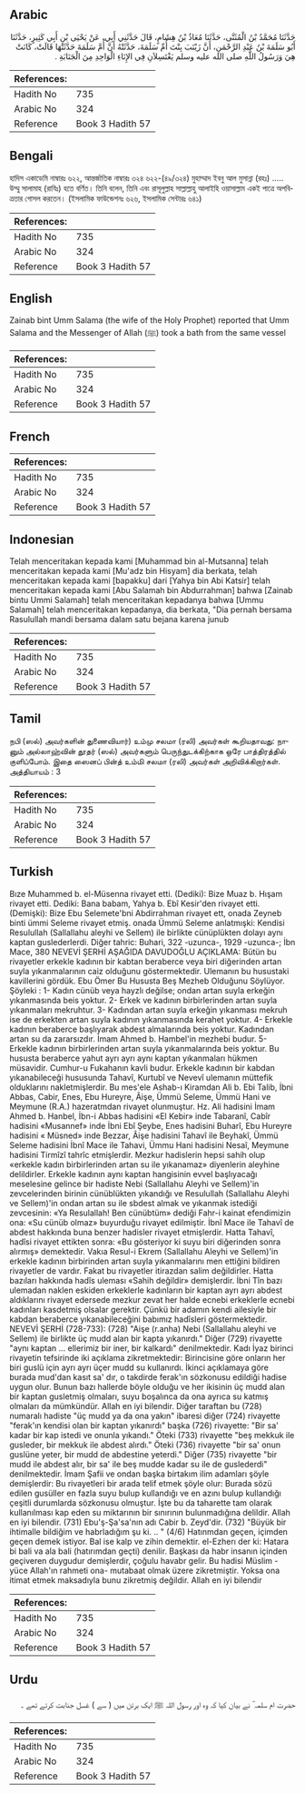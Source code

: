 ## Arabic


<div dir="rtl" lang="ar" style={{fontSize:'larger',backgroundColor:'#f8f9fa',padding:20}}>
حَدَّثَنَا مُحَمَّدُ بْنُ الْمُثَنَّى، حَدَّثَنَا مُعَاذُ بْنُ هِشَامٍ، قَالَ حَدَّثَنِي أَبِي، عَنْ يَحْيَى بْنِ أَبِي كَثِيرٍ، حَدَّثَنَا أَبُو سَلَمَةَ بْنُ عَبْدِ الرَّحْمَنِ، أَنَّ زَيْنَبَ بِنْتَ أُمِّ سَلَمَةَ، حَدَّثَتْهُ أَنَّ أُمَّ سَلَمَةَ حَدَّثَتْهَا قَالَتْ، كَانَتْ هِيَ وَرَسُولُ اللَّهِ صلى الله عليه وسلم يَغْتَسِلاَنِ فِي الإِنَاءِ الْوَاحِدِ مِنَ الْجَنَابَةِ ‏.‏
</div>
<div style={{backgroundColor:'#f8f9fa',padding:20, marginBottom: 10}}><table> <thead> <tr> <th>References:</th> <th></th> </tr> </thead> <tbody><tr><td>Hadith No</td><td>735</td></tr><tr><td>Arabic No</td><td>324</td></tr><tr><td>Reference</td><td>Book 3 Hadith 57</td></tr></tbody></table></div>

## Bengali


<div dir="ltr" lang="bn" style={{fontSize:'larger',backgroundColor:'#f8f9fa',padding:20}}>
হাদিস একাডেমি নাম্বারঃ ৬২২, আন্তর্জাতিক নাম্বারঃ ৩২৪ ৬২২-(৪৯/৩২৪) মুহাম্মাদ ইবনু আল মুসান্না (রহঃ) ..... উম্মু সালামাহ (রাযিঃ) হতে বর্ণিত। তিনি বলেন, তিনি এবং রাসূলুল্লাহ সাল্লাল্লাহু আলাইহি ওয়াসাল্লাম একই পাত্রে অপবিত্রতার গোসল করতেন। (ইসলামিক ফাউন্ডেশনঃ ৬২৬, ইসলামিক সেন্টারঃ ৬৪১)
</div>
<div style={{backgroundColor:'#f8f9fa',padding:20, marginBottom: 10}}><table> <thead> <tr> <th>References:</th> <th></th> </tr> </thead> <tbody><tr><td>Hadith No</td><td>735</td></tr><tr><td>Arabic No</td><td>324</td></tr><tr><td>Reference</td><td>Book 3 Hadith 57</td></tr></tbody></table></div>

## English


<div dir="ltr" lang="en" style={{fontSize:'larger',backgroundColor:'#f8f9fa',padding:20}}>
Zainab bint Umm Salama (the wife of the Holy Prophet) reported that Umm Salama and the Messenger of Allah (ﷺ) took a bath from the same vessel
</div>
<div style={{backgroundColor:'#f8f9fa',padding:20, marginBottom: 10}}><table> <thead> <tr> <th>References:</th> <th></th> </tr> </thead> <tbody><tr><td>Hadith No</td><td>735</td></tr><tr><td>Arabic No</td><td>324</td></tr><tr><td>Reference</td><td>Book 3 Hadith 57</td></tr></tbody></table></div>

## French


<div dir="ltr" lang="fr" style={{fontSize:'larger',backgroundColor:'#f8f9fa',padding:20}}>

</div>
<div style={{backgroundColor:'#f8f9fa',padding:20, marginBottom: 10}}><table> <thead> <tr> <th>References:</th> <th></th> </tr> </thead> <tbody><tr><td>Hadith No</td><td>735</td></tr><tr><td>Arabic No</td><td>324</td></tr><tr><td>Reference</td><td>Book 3 Hadith 57</td></tr></tbody></table></div>

## Indonesian


<div dir="ltr" lang="id" style={{fontSize:'larger',backgroundColor:'#f8f9fa',padding:20}}>
Telah menceritakan kepada kami [Muhammad bin al-Mutsanna] telah menceritakan kepada kami [Mu'adz bin Hisyam] dia berkata, telah menceritakan kepada kami [bapakku] dari [Yahya bin Abi Katsir] telah menceritakan kepada kami [Abu Salamah bin Abdurrahman] bahwa [Zainab bintu Ummi Salamah] telah menceritakan kepadanya bahwa [Ummu Salamah] telah menceritakan kepadanya, dia berkata, "Dia pernah bersama Rasulullah mandi bersama dalam satu bejana karena junub
</div>
<div style={{backgroundColor:'#f8f9fa',padding:20, marginBottom: 10}}><table> <thead> <tr> <th>References:</th> <th></th> </tr> </thead> <tbody><tr><td>Hadith No</td><td>735</td></tr><tr><td>Arabic No</td><td>324</td></tr><tr><td>Reference</td><td>Book 3 Hadith 57</td></tr></tbody></table></div>

## Tamil


<div dir="ltr" lang="ta" style={{fontSize:'larger',backgroundColor:'#f8f9fa',padding:20}}>
நபி (ஸல்) அவர்களின் துணைவியார்) உம்மு சலமா (ரலி) அவர்கள் கூறியதாவது: நானும் அல்லாஹ்வின் தூதர் (ஸல்) அவர்களும் பெருந்துடக்கிற்காக ஒரே பாத்திரத்தில் குளிப்போம். இதை ஸைனப் பின்த் உம்மி சலமா (ரலி) அவர்கள் அறிவிக்கிறார்கள். அத்தியாயம் : 3
</div>
<div style={{backgroundColor:'#f8f9fa',padding:20, marginBottom: 10}}><table> <thead> <tr> <th>References:</th> <th></th> </tr> </thead> <tbody><tr><td>Hadith No</td><td>735</td></tr><tr><td>Arabic No</td><td>324</td></tr><tr><td>Reference</td><td>Book 3 Hadith 57</td></tr></tbody></table></div>

## Turkish


<div dir="ltr" lang="tr" style={{fontSize:'larger',backgroundColor:'#f8f9fa',padding:20}}>
Bıze Muhammed b. el-Müsenna rivayet etti. (Dediki): Bize Muaz b. Hışam rivayet etti. Dediki: Bana babam, Yahya b. Ebî Kesir'den rivayet etti. (Demişki): Bize Ebu Selemete'bni Abdirrahman rivayet ett, onada Zeyneb binti ümmi Seleme rivayet etmiş. onada Ümmü Seleme anlatmışki: Kendisi Resulullah (Sallallahu aleyhi ve Sellem) ile birlikte cünüplükten dolayı aynı kaptan guslederlerdi. Diğer tahric: Buhari, 322 -uzunca-, 1929 -uzunca-; İbn Mace, 380 NEVEVİ ŞERHİ AŞAĞIDA DAVUDOĞLU AÇIKLAMA: Bütün bu rivayetler erkekle kadının bir kabtan beraberce veya biri diğerinden artan suyla yıkanmalarının caiz olduğunu göstermektedir. Ulemanın bu husustaki kavillerini gördük. Ebu Ömer Bu Hususta Beş Mezheb Olduğunu Söylüyor. Şöyleki : 1- Kadın cünüb veya hayzlı değilse; ondan artan suyla erkeğin yıkanmasında beis yoktur. 2- Erkek ve kadının birbirlerinden artan suyla yıkanmaları mekruhtur. 3- Kadından artan suyla erkeğin yıkanması mekruh ise de erkekten artan suyla kadının yıkanmasında kerahet yoktur. 4- Erkekle kadının beraberce başlıyarak abdest almalarında beis yoktur. Kadından artan su da zararsızdır. İmam Ahmed b. Hambel'in mezhebi budur. 5- Erkekle kadının birbirlerinden artan suyla yıkanmalarında beis yoktur. Bu hususta beraberce yahut ayrı ayrı aynı kaptan yıkanmaları hükmen müsavidir. Cumhur-u Fukahanın kavli budur. Erkekle kadının bir kabdan yıkanabileceği hususunda Tahavî, Kurtubî ve Nevevî ulemanın müttefik olduklarını nakletmişlerdir. Bu mes'ele Ashab-ı Kiramdan Ali b. Ebi Talib, İbni Abbas, Cabir, Enes, Ebu Hureyre, Âişe, Ümmü Seleme, Ümmü Hani ve Meymune (R.A.) hazeratmdan rivayet olunmuştur. Hz. Ali hadisini İmam Ahmed b. Hanbel, İbn-i Abbas hadisini «El Kebir» inde Tabaranî, Cabîr hadisini «Musannef» inde İbni Ebî Şeybe, Enes hadisini Buharî, Ebu Hureyre hadisini « Müsned» inde Bezzar, Âişe hadisini Tahavî ile Beyhakî, Ümmü Seleme hadisini İbnî Mace ile Tahavi, Ümmu Hani hadisini Nesaî, Meymune hadisini Tirmîzî tahrîc etmişlerdir. Mezkur hadislerin hepsi sahih olup «erkekle kadın birbirlerinden artan su ile yıkanamaz» diyenlerin aleyhine delildirler. Erkekle kadının aynı kaptan hangisinin evvel başlıyacağı meselesine gelince bir hadiste Nebi (Sallallahu Aleyhi ve Sellem)'in zevcelerinden birinin cünüblükten yıkandığı ve Resulullah (Sallallahu Aleyhi ve Sellem)'in ondan artan su ile sbdest almak ve yıkanmak istediği zevcesinin: «Ya Resulallah! Ben cünübtüm» dediği Fahr-i kainat efendimizin ona: «Su cünüb olmaz» buyurduğu rivayet edilmiştir. İbnî Mace ile Tahavî de abdest hakkında buna benzer hadisler rivayet etmişlerdir. Hatta Tahavî, hadîsi rivayet ettikten sonra: «Bu gösteriyor ki suyu biri diğerinden sonra alırmış» demektedir. Vakıa Resul-i Ekrem (Sallallahu Aleyhi ve Sellem)'in erkekle kadının birbirinden artan suyla yıkanmalarını men ettiğini bildiren rivayetler de vardır. Fakat bu rivayetler itirazdan salim değildirler. Hatta bazıları hakkında hadîs uleması «Sahih değildir» demişlerdir. İbni Tîn bazı ulemadan naklen eskiden erkeklerle kadınların bir kaptan ayrı ayrı abdest aldıklarını rivayet edersede mezkur zevat her halde ecnebi erkeklerle ecnebi kadınları kasdetmiş olsalar gerektir. Çünkü bir adamın kendi ailesiyle bir kabdan beraberce yıkanabileceğini babımız hadîsleri göstermektedir. NEVEVİ ŞERHİ (728-733): (728) "Aişe (r.anha) Nebi (Sallallahu aleyhi ve Sellem) ile birlikte üç mudd alan bir kapta yıkanırdı." Diğer (729) rivayette "aynı kaptan ... ellerimiz bir iner, bir kalkardı" denilmektedir. Kadı İyaz birinci rivayetin tefsirinde iki açıklama zikretmektedir: Birincisine göre onların her biri guslü için ayrı ayrı üçer mudd su kullanırdı. İkinci açıklamaya göre burada mud'dan kasıt sa' dır, o takdirde ferak'ın sözkonusu edildiği hadise uygun olur. Bunun bazı hallerde böyle olduğu ve her ikisinin üç mudd alan bir kaptan gusletmiş olmaları, suyu boşalınca da ona ayrıca su katmış olmaları da mümkündür. Allah en iyi bilendir. Diğer taraftan bu (728) numaralı hadiste "üç mudd ya da ona yakın" ibaresi diğer (724) rivayette "ferak'ın kendisi olan bir kaptan yıkanırdı" başka (726) rivayette: "Bir sa' kadar bir kap istedi ve onunla yıkandı." Öteki (733) rivayette "beş mekkuk ile gusleder, bir mekkuk ile abdest alırdı." Öteki (736) rivayette "bir sa' onun guslüne yeter, bir mudd de abdestine yeterdi." Diğer (735) rivayette "bir mudd ile abdest alır, bir sa' ile beş mudde kadar su ile de guslederdi" denilmektedir. İmam Şafii ve ondan başka birtakım ilim adamları şöyle demişlerdir: Bu rivayetleri bir arada telif etmek şöyle olur: Burada sözü edilen gusüller en fazla suyu bulup kullandığı ve en azını bulup kullandığı çeşitli durumlarda sözkonusu olmuştur. İşte bu da taharette tam olarak kullanılması kap eden su miktarının bir sınırının bulunmadığına delildir. Allah en iyi bilendir. (731) Ebu'ş-Şa'sa'nın adı Cabir b. Zeyd'dir. (732) "Büyük bir ihtimalle bildiğim ve habrladığım şu ki. .. " (4/6) Hatınmdan geçen, içimden geçen demek istiyor. Bal ise kalp ve zihin demektir. el-Ezherı der ki: Hatara bi bali va ala bali (hatırımdan geçti) denilir. Başkası da habr insanın içinden geçiveren duygudur demişlerdir, çoğulu havabr gelir. Bu hadisi Müslim -yüce Allah'ın rahmeti ona- mutabaat olmak üzere zikretmiştir. Yoksa ona itimat etmek maksadıyla bunu zikretmiş değildir. Allah en iyi bilendir
</div>
<div style={{backgroundColor:'#f8f9fa',padding:20, marginBottom: 10}}><table> <thead> <tr> <th>References:</th> <th></th> </tr> </thead> <tbody><tr><td>Hadith No</td><td>735</td></tr><tr><td>Arabic No</td><td>324</td></tr><tr><td>Reference</td><td>Book 3 Hadith 57</td></tr></tbody></table></div>

## Urdu


<div dir="rtl" lang="ur" style={{fontSize:'larger',backgroundColor:'#f8f9fa',padding:20}}>
حضرت ام سلمہ ؓ نے بیان کیا کہ وہ اور رسول اللہ ﷺ ایک برتن میں ( سے ) غسل جنابت کرتے تھے ۔
</div>
<div style={{backgroundColor:'#f8f9fa',padding:20, marginBottom: 10}}><table> <thead> <tr> <th>References:</th> <th></th> </tr> </thead> <tbody><tr><td>Hadith No</td><td>735</td></tr><tr><td>Arabic No</td><td>324</td></tr><tr><td>Reference</td><td>Book 3 Hadith 57</td></tr></tbody></table></div>